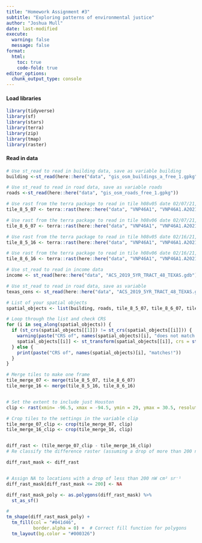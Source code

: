 ```yaml
---
title: "Homework Assignment #3"
subtitle: "Exploring patterns of environmental justice"
author: "Joshua Mull"
date: last-modified
execute:
  warning: false
  message: false
format:
  html:
    toc: true
    code-fold: true
editor_options: 
  chunk_output_type: console
---
```



#### Load libraries 
```r
library(tidyverse)
library(sf)
library(stars)
library(terra)
library(zip)
library(tmap)
library(raster)
```

#### Read in data 
```r
# Use st_read to read in building data, save as variable building
building <-st_read(here::here("data", "gis_osm_buildings_a_free_1.gpkg"))

# Use st_read to read in road data, save as variable roads
roads <-st_read(here::here("data", "gis_osm_roads_free_1.gpkg"))

# Use rast from the terra package to read in tile h08v05 date 02/07/21, save as variable tile_8_5_07
tile_8_5_07 <- terra::rast(here::here("data", "VNP46A1", "VNP46A1.A2021038.h08v05.001.2021039064328.tif"))

# Use rast from the terra package to read in tile h08v06 date 02/07/21, save as variable tile_8_6_07
tile_8_6_07 <- terra::rast(here::here("data", "VNP46A1", "VNP46A1.A2021038.h08v06.001.2021039064329.tif"))

# Use rast from the terra package to read in tile h08v05 date 02/16/21, save as variable tile_8_5_16
tile_8_5_16 <- terra::rast(here::here("data", "VNP46A1", "VNP46A1.A2021047.h08v05.001.2021048091106.tif"))

# Use rast from the terra package to read in tile h08v06 date 02/16/21, save as variable tile_8_6_16
tile_8_6_16 <- terra::rast(here::here("data", "VNP46A1", "VNP46A1.A2021047.h08v06.001.2021048091105.tif"))

# Use st_read to read in income data
income <- st_read(here::here("data", "ACS_2019_5YR_TRACT_48_TEXAS.gdb"), layer = "X19_INCOME")

# Use st_read to read in road data, save as variable 
texas_cens <- st_read(here::here("data", "ACS_2019_5YR_TRACT_48_TEXAS.gdb"), layer = "ACS_2019_5YR_TRACT_48_TEXAS")

```

```r
# List of your spatial objects
spatial_objects <- list(building, roads, tile_8_5_07, tile_8_6_07, tile_8_5_16, tile_8_6_16, texas_cens)

# Loop through the list and check CRS
for (i in seq_along(spatial_objects)) {
  if (st_crs(spatial_objects[[1]]) != st_crs(spatial_objects[[i]])) {
    warning(paste("CRS of", names(spatial_objects)[i], "does not match! Consider transforming!"))
    spatial_objects[[i]] <- st_transform(spatial_objects[[i]], crs = st_crs(building))
  } else {
    print(paste("CRS of", names(spatial_objects)[i], "matches!"))
  }
}
```

```r
# Merge tiles to make one frame 
tile_merge_07 <- merge(tile_8_5_07, tile_8_6_07)
tile_merge_16 <- merge(tile_8_5_16, tile_8_6_16)


# Set the extent to include just Houston 
clip <- rast(xmin= -96.5, xmax = -94.5, ymin = 29, ymax = 30.5, resolution = .3, vals = 1)

# Crop tiles to the settings in the variable clip
tile_merge_07_clip <- crop(tile_merge_07, clip)
tile_merge_16_clip <- crop(tile_merge_16, clip)


diff_rast <- (tile_merge_07_clip - tile_merge_16_clip)
# Re classify the difference raster (assuming a drop of more than 200 nW cm² sr⁻¹ is a blackout) 

diff_rast_mask <- diff_rast


# Assign NA to locations with a drop of less than 200 nW cm² sr⁻¹ 
diff_rast_mask[diff_rast_mask <= 200] <- NA 

diff_rast_mask_poly <- as.polygons(diff_rast_mask) %>% 
  st_as_sf()

# 
tm_shape(diff_rast_mask_poly) +
  tm_fill(col = "#041d46",
          border.alpha = 0) +  # Correct fill function for polygons
  tm_layout(bg.color = "#000326")

```

```r

```




